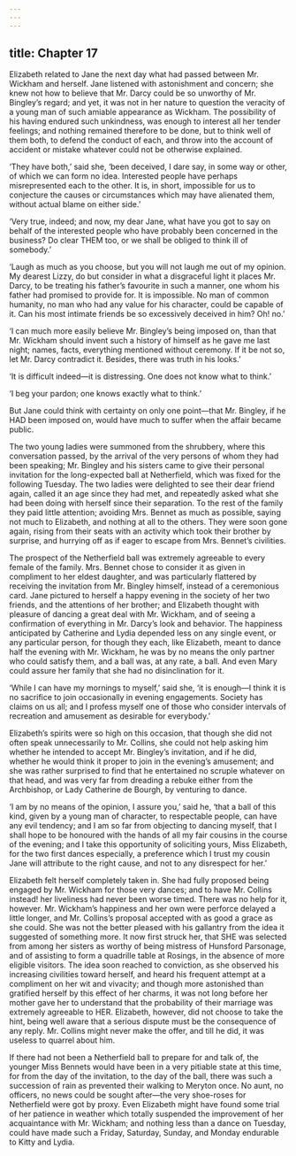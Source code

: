 ```yaml
---
---
---
```

title: Chapter 17
---

Elizabeth related to Jane the next day what had passed between Mr. Wickham and herself. Jane listened with astonishment and concern; she knew not how to believe that Mr. Darcy could be so unworthy of Mr. Bingley’s regard; and yet, it was not in her nature to question the veracity of a young man of such amiable appearance as Wickham. The possibility of his having endured such unkindness, was enough to interest all her tender feelings; and nothing remained therefore to be done, but to think well of them both, to defend the conduct of each, and throw into the account of accident or mistake whatever could not be otherwise explained.

‘They have both,’ said she, ‘been deceived, I dare say, in some way or other, of which we can form no idea. Interested people have perhaps misrepresented each to the other. It is, in short, impossible for us to conjecture the causes or circumstances which may have alienated them, without actual blame on either side.’

‘Very true, indeed; and now, my dear Jane, what have you got to say on behalf of the interested people who have probably been concerned in the business? Do clear THEM too, or we shall be obliged to think ill of somebody.’

‘Laugh as much as you choose, but you will not laugh me out of my opinion. My dearest Lizzy, do but consider in what a disgraceful light it places Mr. Darcy, to be treating his father’s favourite in such a manner, one whom his father had promised to provide for. It is impossible. No man of common humanity, no man who had any value for his character, could be capable of it. Can his most intimate friends be so excessively deceived in him? Oh! no.’

‘I can much more easily believe Mr. Bingley’s being imposed on, than that Mr. Wickham should invent such a history of himself as he gave me last night; names, facts, everything mentioned without ceremony. If it be not so, let Mr. Darcy contradict it. Besides, there was truth in his looks.’

‘It is difficult indeed—it is distressing. One does not know what to think.’

‘I beg your pardon; one knows exactly what to think.’

But Jane could think with certainty on only one point—that Mr. Bingley, if he HAD been imposed on, would have much to suffer when the affair became public.

The two young ladies were summoned from the shrubbery, where this conversation passed, by the arrival of the very persons of whom they had been speaking; Mr. Bingley and his sisters came to give their personal invitation for the long-expected ball at Netherfield, which was fixed for the following Tuesday. The two ladies were delighted to see their dear friend again, called it an age since they had met, and repeatedly asked what she had been doing with herself since their separation. To the rest of the family they paid little attention; avoiding Mrs. Bennet as much as possible, saying not much to Elizabeth, and nothing at all to the others. They were soon gone again, rising from their seats with an activity which took their brother by surprise, and hurrying off as if eager to escape from Mrs. Bennet’s civilities.

The prospect of the Netherfield ball was extremely agreeable to every female of the family. Mrs. Bennet chose to consider it as given in compliment to her eldest daughter, and was particularly flattered by receiving the invitation from Mr. Bingley himself, instead of a ceremonious card. Jane pictured to herself a happy evening in the society of her two friends, and the attentions of her brother; and Elizabeth thought with pleasure of dancing a great deal with Mr. Wickham, and of seeing a confirmation of everything in Mr. Darcy’s look and behavior. The happiness anticipated by Catherine and Lydia depended less on any single event, or any particular person, for though they each, like Elizabeth, meant to dance half the evening with Mr. Wickham, he was by no means the only partner who could satisfy them, and a ball was, at any rate, a ball. And even Mary could assure her family that she had no disinclination for it.

‘While I can have my mornings to myself,’ said she, ‘it is enough—I think it is no sacrifice to join occasionally in evening engagements. Society has claims on us all; and I profess myself one of those who consider intervals of recreation and amusement as desirable for everybody.’

Elizabeth’s spirits were so high on this occasion, that though she did not often speak unnecessarily to Mr. Collins, she could not help asking him whether he intended to accept Mr. Bingley’s invitation, and if he did, whether he would think it proper to join in the evening’s amusement; and she was rather surprised to find that he entertained no scruple whatever on that head, and was very far from dreading a rebuke either from the Archbishop, or Lady Catherine de Bourgh, by venturing to dance.

‘I am by no means of the opinion, I assure you,’ said he, ‘that a ball of this kind, given by a young man of character, to respectable people, can have any evil tendency; and I am so far from objecting to dancing myself, that I shall hope to be honoured with the hands of all my fair cousins in the course of the evening; and I take this opportunity of soliciting yours, Miss Elizabeth, for the two first dances especially, a preference which I trust my cousin Jane will attribute to the right cause, and not to any disrespect for her.’

Elizabeth felt herself completely taken in. She had fully proposed being engaged by Mr. Wickham for those very dances; and to have Mr. Collins instead! her liveliness had never been worse timed. There was no help for it, however. Mr. Wickham’s happiness and her own were perforce delayed a little longer, and Mr. Collins’s proposal accepted with as good a grace as she could. She was not the better pleased with his gallantry from the idea it suggested of something more. It now first struck her, that SHE was selected from among her sisters as worthy of being mistress of Hunsford Parsonage, and of assisting to form a quadrille table at Rosings, in the absence of more eligible visitors. The idea soon reached to conviction, as she observed his increasing civilities toward herself, and heard his frequent attempt at a compliment on her wit and vivacity; and though more astonished than gratified herself by this effect of her charms, it was not long before her mother gave her to understand that the probability of their marriage was extremely agreeable to HER. Elizabeth, however, did not choose to take the hint, being well aware that a serious dispute must be the consequence of any reply. Mr. Collins might never make the offer, and till he did, it was useless to quarrel about him.

If there had not been a Netherfield ball to prepare for and talk of, the younger Miss Bennets would have been in a very pitiable state at this time, for from the day of the invitation, to the day of the ball, there was such a succession of rain as prevented their walking to Meryton once. No aunt, no officers, no news could be sought after—the very shoe-roses for Netherfield were got by proxy. Even Elizabeth might have found some trial of her patience in weather which totally suspended the improvement of her acquaintance with Mr. Wickham; and nothing less than a dance on Tuesday, could have made such a Friday, Saturday, Sunday, and Monday endurable to Kitty and Lydia.